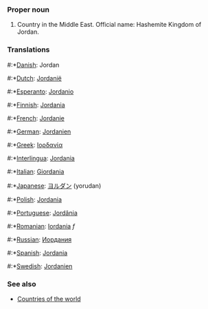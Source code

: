 ===Proper noun===

# Country in the Middle East. Official name: Hashemite Kingdom of Jordan.
===Translations===
#:*[[Danish]]: Jordan
#:*[[Dutch]]: [[Jordanië]]
#:*[[Esperanto]]: [[Jordanio]]
#:*[[Finnish]]: [[Jordania]]
#:*[[French]]: [[Jordanie]]
#:*[[German]]: [[Jordanien]]
#:*[[Greek]]: [[Ιορδανία]]
#:*[[Interlingua]]: [[Jordania]]
#:*[[Italian]]: [[Giordania]]
#:*[[Japanese]]: [[ヨルダン]] (yorudan)
#:*[[Polish]]: [[Jordania]]
#:*[[Portuguese]]: [[Jordânia]]
#:*[[Romanian]]: [[Iordania]] ''f''
#:*[[Russian]]: [[Иордания]]
#:*[[Spanish]]: [[Jordania]]
#:*[[Swedish]]: [[Jordanien]]

===See also===
*[[Countries of the world]]